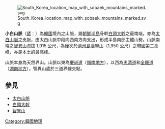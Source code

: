 {{Otheruses|张广才岭|subject=位于韓國境內的山脈|other=中國黑龍江省的小白山}}

{{Infobox Korean name|
hangul=소백산맥|
hanja=小白山脈|
rr=Sobaek Sanmaek|
mr= Sopaek Sanmaek|
tablewidth=250|
}}
[[File:South_Korea_location_map_with_sobaek_mountains_marked.svg|thumb]]

'''小白山脈'''（[[諺文|諺]]：{{lang|ko|소백산맥}}）為[[韓國|韓國]]境內之山脈，屬[[朝鮮半島|朝鮮半島]]骨幹[[白頭大幹|白頭大幹]]之最南端，亦為[[太白山脈|太白山脈]]之支脈，由太白山脈中段向西南方向支出，形成半島南部主體山勢。山脈南端之[[智異山|智異山]]海拔 1,915 公尺，為僅次於[[濟州島|濟州島]][[漢拏山|漢拏山]]（1,950 公尺）之韓國第二高峰，亦是本土的最高峰。

山脈本身為天然界山。山脈以東為[[慶尚道|慶尚道]]（[[嶺南地方|嶺南地方]]），以西為[[忠清道|忠清道]]和[[全羅道|全羅道]]（[[湖南地方|湖南地方]]），智異山處於三道界線交點。

== 參見 ==
* [[太白山脈|太白山脈]]
* [[白頭大幹|白頭大幹]]
* [[智異山|智異山]]

{{Korea-stub}}

[[Category:韓國地理|Category:韓國地理]]